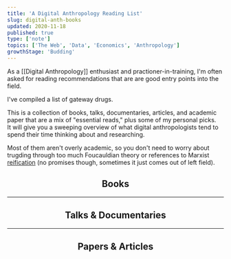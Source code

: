 ```yaml
---
title: 'A Digital Anthropology Reading List'
slug: digital-anth-books
updated: 2020-11-18
published: true
type: ['note']
topics: ['The Web', 'Data', 'Economics', 'Anthropology']
growthStage: 'Budding'
---
```


<IntroParagraph>

As a [[Digital Anthropology]] enthusiast and practioner-in-training, I'm often asked for reading recommendations that are are good entry points into the field.

</IntroParagraph>

I've compiled a list of gateway drugs.

This is a collection of books, talks, documentaries, articles, and academic paper that are a mix of "essential reads," plus some of my personal picks.  
It will give you a sweeping overview of what digital anthropologists tend to spend their time thinking about and researching.

Most of them aren't overly academic, so you don't need to worry about trugding through too much Foucauldian theory or references to Marxist [reification](https://en.wikipedia.org/wiki/Reification_(Marxism)) (no promises though, sometimes it just comes out of left field).

<Center>

## Books

</Center>

<ResourceBook large img="https://pics.cdn.librarything.com/picsizes/16/3e/163e2247775dec8596d48506951444341587343_v5.jpg" title="Addiction By Design" author="Natasha Dow Schull" description="A beautiful ethnography of machine gamblers in Las Vegas. Dow Schull explores the nature of addictive relationships with machines, experiences of embodiment, and the ethics of designing technological systems." url="/addiction-by-design" />

<ResourceBook large img="https://resonanceaudiodistro.files.wordpress.com/2015/12/cyborg-cover.png?w=223&h=334" title="A Cyborg Manifesto" subtitle="Science, Technology, and Socialist-Feminism" author="Donna Haraway" description="While a bit academically dense to read, Haraway's reframing of the Cyborg is an eternal classic. " url="/cyborg-manifesto" />

<ResourceBook large img="https://images-na.ssl-images-amazon.com/images/P/0691135282.01._SX450_SY635_SCLZZZZZZZ_.jpg" url="https://www.librarything.com/work/5284404" title="Coming of Age in Second Life" author="Tom Boellstroff" description="An ethnography conducted entirely within the virtual world of Second Life. This is widely considered the first substantial ethnography of an online community. Tom Boellstroff pioneered the idea digital spaces should be taken seriously as cultural fieldsites." />

<ResourceBook large img="https://images-na.ssl-images-amazon.com/images/P/0822342642.01._SX450_SY635_SCLZZZZZZZ_.jpg" title="Two Bits: the Cultural Significance of Free Software" author="Christopher Kelty" description="" />

<ResourceBook large img="https://images-na.ssl-images-amazon.com/images/P/0262015552.01._SX450_SY635_SCLZZZZZZZ_.jpg" url="/divining-digital" title="Divining a Digital Future" author="Genevieve Bell & Paul Dourish" description="" />

<ResourceBook large img="https://images-na.ssl-images-amazon.com/images/P/0691144613.01._SX450_SY635_SCLZZZZZZZ_.jpg" title="Coding Freedom: The Ethics and Aesthetics of Hacking" author="Gabriella Coleman" description="" />

---

<Center>

## Talks & Documentaries

</Center>

<TwoCol alignItems="flex-start">

<LinkCard title="Our Digital Selves: My Avatar is Me" link="https://www.youtube.com/watch?v=GQw02-me0W4&feature=youtu.be" author="A documentary that follows the research of Tom Boellstorff & Donna Davis on embodiment in the virtual world of Second Life" />

<LinkCard title="Magical Thinking: Fear, Wonder & Technology" author="Genevieve Bell presenting at Stanford on the mythological narratives we tell around technical systems" link="https://www.youtube.com/watch?v=5aKZwKFFDYw" />

</TwoCol>

---

<Center>

## Papers & Articles

</Center>

<TwoCol alignItems="flex-start">

<LinkCard title="The Technology of Enchantment and the Enchantment of Technology" link="https://www.brown.edu/Departments/Joukowsky_Institute/courses/materialworlds/files/1108595.pdf" author="Alfred Gell" />

<LinkCard title="Algorithms as Culture" link="https://journals.sagepub.com/doi/full/10.1177/2053951717738104" author="Nick Seaver" />

</TwoCol>